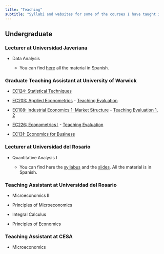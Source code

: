 ```yaml
---
title: "Teaching"
subtitle: "Syllabi and websites for some of the courses I have taught in the UK and Colombia"
---
```


## Undergraduate

### Lecturer at Universidad Javeriana

-   Data Analysis

    -   You can find [here](https://github.com/ccardonaandrade/analisis_de_datos/tree/main){target="_blank"} all the material in Spanish.

### Graduate Teaching Assistant at University of Warwick

-   [EC124: Statistical Techniques](https://warwick.ac.uk/fac/soc/economics/current/modules/ec124/){target="_blank"}

-   [EC203: Applied Econometrics](https://warwick.ac.uk/fac/soc/economics/current/modules/ec203/){target="_blank"} - [Teaching Evaluation](teach_eval/ec203_carlos_cardona.pdf){target="_blank"}

-   [EC108: Industrial Economics 1: Market Structure](https://warwick.ac.uk/fac/soc/economics/current/modules/ec208/){target="_blank"} - [Teaching Evaluation 1](teach_eval/ec208_I_carlos_cardona.pdf){target="_blank"}, [2](teach_eval/ec208_II_carlos_cardona.pdf){target="_blank"}

-   [EC226: Econometrics I](https://warwick.ac.uk/fac/soc/economics/current/modules/ec226/) - [Teaching Evaluation](teach_eval/ec226_carlos_cardona.pdf){target="_blank"}

-   [EC131: Economics for Business](https://warwick.ac.uk/fac/soc/economics/current/modules/ec131/){target="_blank"}

### Lecturer at Universidad del Rosario

-   Quantitative Analysis I

    -   You can find here the [syllabus](https://github.com/ccardonaandrade/analisis_cuantitativo/blob/main/syllabus.pdf){target="_blank"} and the [slides](https://github.com/ccardonaandrade/analisis_cuantitativo/tree/main/slides){target="_blank"}. All the material is in Spanish.

### Teaching Assistant at Universidad del Rosario

-   Microeconomics II

-   Principles of Microeconomics

-   Integral Calculus

-   Principles of Economics

### Teaching Assistant at CESA

-   Microeconomics

